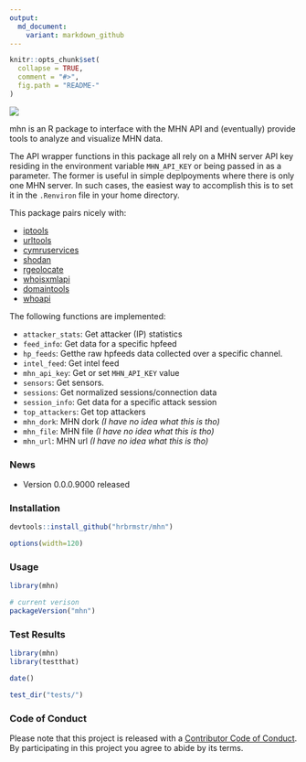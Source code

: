 ```yaml
---
output:
  md_document:
    variant: markdown_github
---
```


<!-- README.md is generated from README.Rmd. Please edit that file -->

```r
knitr::opts_chunk$set(
  collapse = TRUE,
  comment = "#>",
  fig.path = "README-"
)
```

![](honeypot.png)

mhn is an R package to interface with the MHN API and (eventually) provide tools to analyze and visualize MHN data.

The API wrapper functions in this package all rely on a MHN server API
key residing in the environment variable `MHN_API_KEY` or being
passed in as a parameter. The former is useful in simple deplpoyments
where there is only one MHN server. In such cases, the easiest way to 
accomplish this is to set it in the `.Renviron` file in your
home directory.

This package pairs nicely with:

- [iptools](https://github.com/hrbrmstr/iptools)
- [urltools](https://github.com/Ironholds/urltools)
- [cymruservices](https://github.com/hrbrmstr/cymruservices)
- [shodan](https://github.com/hrbrmstr/shodan)
- [rgeolocate](https://github.com/Ironholds/rgeolocate)
- [whoisxmlapi](https://github.com/hrbrmstr/whoisxmlapi)
- [domaintools](https://github.com/hrbrmstr/domaintools)
- [whoapi](https://github.com/Ironholds/whoapi)

The following functions are implemented:

- `attacker_stats`:	Get attacker (IP) statistics
- `feed_info`:	Get data for a specific hpfeed
- `hp_feeds`:	Getthe raw hpfeeds data collected over a specific channel.
- `intel_feed`:	Get intel feed
- `mhn_api_key`:	Get or set `MHN_API_KEY` value
- `sensors`:	Get sensors.
- `sessions`:	Get normalized sessions/connection data
- `session_info`:	Get data for a specific attack session
- `top_attackers`:	Get top attackers
- `mhn_dork`:	MHN dork _(I have no idea what this is tho)_
- `mhn_file`:	MHN file _(I have no idea what this is tho)_
- `mhn_url`:	MHN url _(I have no idea what this is tho)_

### News

- Version 0.0.0.9000 released

### Installation

```r
devtools::install_github("hrbrmstr/mhn")
```

```r
options(width=120)
```

### Usage

```r
library(mhn)

# current verison
packageVersion("mhn")

```

### Test Results

```r
library(mhn)
library(testthat)

date()

test_dir("tests/")
```

### Code of Conduct

Please note that this project is released with a [Contributor Code of Conduct](CONDUCT.md). 
By participating in this project you agree to abide by its terms.
